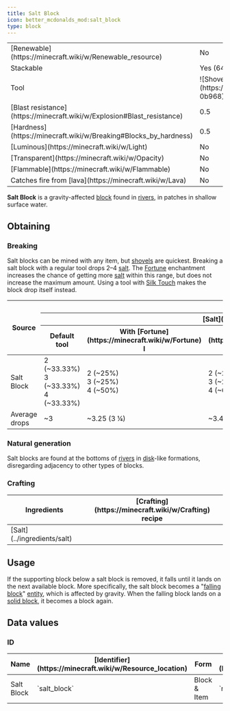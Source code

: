 ```yaml
---
title: Salt Block
icon: better_mcdonalds_mod:salt_block
type: block
---
```


<table>
    <tbody>
        <tr>
            <td>[Renewable](https://minecraft.wiki/w/Renewable_resource)</td>
            <td>No</td>
        </tr>
        <tr>
            <td>Stackable</td>
            <td>Yes (64)</td>
        </tr>
        <tr>
            <td>Tool</td>
            <td>![Shovel](https://minecraft.wiki/images/SlotSprite_Shovel_Required.png?0b968) [Shovel](https://minecraft.wiki/w/Shovel)</td>
        </tr>
        <tr>
            <td>[Blast resistance](https://minecraft.wiki/w/Explosion#Blast_resistance)</td>
            <td>0.5</td>
        </tr>
        <tr>
            <td>[Hardness](https://minecraft.wiki/w/Breaking#Blocks_by_hardness)</td>
            <td>0.5</td>
        </tr>
        <tr>
            <td>[Luminous](https://minecraft.wiki/w/Light)</td>
            <td>No</td>
        </tr>
        <tr>
            <td>[Transparent](https://minecraft.wiki/w/Opacity)</td>
            <td>No</td>
        </tr>
        <tr>
            <td>[Flammable](https://minecraft.wiki/w/Flammable)</td>
            <td>No</td>
        </tr>
        <tr>
            <td>Catches fire from [lava](https://minecraft.wiki/w/Lava)</td>
            <td>No</td>
        </tr>
    </tbody>
</table>

**Salt Block** is a gravity-affected [block](https://minecraft.wiki/w/Block) found in [rivers](https://minecraft.wiki/w/River), in patches in shallow surface water.

## Obtaining

### Breaking

Salt blocks can be mined with any item, but [shovels](https://minecraft.wiki/w/Shovel) are quickest. Breaking a salt block with a regular tool drops 2–4 [salt](../ingredients/salt). The [Fortune](https://minecraft.wiki/w/Fortune) enchantment increases the chance of getting more [salt](../ingredients/salt) within this range, but does not increase the maximum amount. Using a tool with [Silk Touch](https://minecraft.wiki/w/Silk_Touch) makes the block drop itself instead.

<table>
    <thead>
        <tr>
            <th rowspan="3">Source</th>
            <th colspan="5">Drops</th>
        </tr>
        <tr>
            <th colspan="4"><Asset width={16} height={16} location="better_mcdonalds_mod:salt"/> [Salt](../ingredients/salt)</th>
            <th><Asset width={16} height={16} location="better_mcdonalds_mod:salt_block"/> Salt Block</th>
        </tr>
        <tr>
            <th>Default tool</th>
            <th>With [Fortune](https://minecraft.wiki/w/Fortune) I</th>
            <th>With [Fortune](https://minecraft.wiki/w/Fortune) II</th>
            <th>With [Fortune](https://minecraft.wiki/w/Fortune) III</th>
            <th>With [Silk Touch](https://minecraft.wiki/w/Silk_Touch)</th>
        </tr>
    </thead>
    <tbody>
        <tr>
            <td><Asset width={16} height={16} location="better_mcdonalds_mod:salt_block"/> Salt Block</td>
            <td>2 <Asset width={16} height={16} location="better_mcdonalds_mod:salt"/> (~33.33%)<br/>3 <Asset width={16} height={16} location="better_mcdonalds_mod:salt"/> (~33.33%)<br/>4 <Asset width={16} height={16} location="better_mcdonalds_mod:salt"/> (~33.33%)</td>
            <td>2 <Asset width={16} height={16} location="better_mcdonalds_mod:salt"/> (~25%)<br/>3 <Asset width={16} height={16} location="better_mcdonalds_mod:salt"/> (~25%)<br/>4 <Asset width={16} height={16} location="better_mcdonalds_mod:salt"/> (~50%)</td>
            <td>2 <Asset width={16} height={16} location="better_mcdonalds_mod:salt"/> (~20%)<br/>3 <Asset width={16} height={16} location="better_mcdonalds_mod:salt"/> (~20%)<br/>4 <Asset width={16} height={16} location="better_mcdonalds_mod:salt"/> (~60%)</td>
            <td>2 <Asset width={16} height={16} location="better_mcdonalds_mod:salt"/> (~16.67%)<br/>3 <Asset width={16} height={16} location="better_mcdonalds_mod:salt"/> (~16.67%)<br/>4 <Asset width={16} height={16} location="better_mcdonalds_mod:salt"/> (~66.68%)</td>
            <td>1 <Asset width={16} height={16} location="better_mcdonalds_mod:salt_block"/></td>
        </tr>
        <tr>
            <td>Average drops</td>
            <td>~3 <Asset width={16} height={16} location="better_mcdonalds_mod:salt"/></td>
            <td>~3.25 (3 1⁄4) <Asset width={16} height={16} location="better_mcdonalds_mod:salt"/></td>
            <td>~3.4 (3 2⁄5) <Asset width={16} height={16} location="better_mcdonalds_mod:salt"/></td>
            <td>~3.5 (3 1⁄2) <Asset width={16} height={16} location="better_mcdonalds_mod:salt"/></td>
            <td/>
        </tr>
    </tbody>
</table>

### Natural generation

Salt blocks are found at the bottoms of [rivers](https://minecraft.wiki/w/River) in [disk](https://minecraft.wiki/w/Disk)-like formations, disregarding adjacency to other types of blocks.

### Crafting

<table>
    <thead>
        <tr>
            <th>Ingredients</th>
            <th>[Crafting](https://minecraft.wiki/w/Crafting) recipe</th>
        </tr>
    </thead>
    <tbody>
        <tr>
            <td>[Salt](../ingredients/salt)</td>
            <td><CraftingRecipe slots={['better_mcdonalds_mod:salt', 'better_mcdonalds_mod:salt', '', 'better_mcdonalds_mod:salt', 'better_mcdonalds_mod:salt', '', '', '', '']} result="better_mcdonalds_mod:salt_block"/></td>
        </tr>
    </tbody>
</table>

## Usage

If the supporting block below a salt block is removed, it falls until it lands on the next available block. More specifically, the salt block becomes a "[falling block](https://minecraft.wiki/w/Falling_block)" [entity](https://minecraft.wiki/w/Entity), which is affected by gravity. When the falling block lands on a [solid block](https://minecraft.wiki/w/Solid_block), it becomes a block again.

## Data values

### ID

<table>
    <thead>
        <tr>
            <th>Name</th>
            <th>[Identifier](https://minecraft.wiki/w/Resource_location)</th>
            <th>Form</th>
            <th>[Block tags](https://minecraft.wiki/w/Tag)</th>
            <th>Translation key</th>
        </tr>
    </thead>
    <tbody>
        <tr>
            <td>Salt Block</td>
            <td>`salt_block`</td>
            <td>Block & Item</td>
            <td>`minecraft:mineable/shovel`</td>
            <td>`block.better_mcdonalds_mod.salt_block`</td>
        </tr>
    </tbody>
</table>